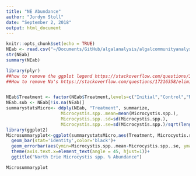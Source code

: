 ```yaml
---
title: "NE Abundance"
author: "Jordyn Stoll"
date: "September 2, 2018"
output: html_document
---
```


```r
knitr::opts_chunk$set(echo = TRUE)
NEab <- read.csv("~/Documents/GitHub/algalanalysis/algalcommunityanalysis/Community Analysis/NE abundance.csv")
str(NEab)
summary(NEab)

```


```r
library(plyr)
##how to remove the ggplot legend https://stackoverflow.com/questions/35618260/remove-legend-ggplot-2-2
##How to remove Na's https://stackoverflow.com/questions/17216358/eliminating-nas-from-a-ggplot


NEab$Treatment <- factor(NEab$Treatment,levels=c("Initial","Control","Nitrogen","Phosphorus", "Trace","N+P","N+Trace","P+Trace","N+P+Trace"))
NEab.sub <- NEab[!is.na(NEab)]
summarystatsMicro<- ddply(NEab, "Treatment", summarize,
                     Microcystis.spp..mean=mean(Microcystis.spp.),
                     Microcystis.spp..sd=sd(Microcystis.spp.),
                     Microcystis.spp..se=sd(Microcystis.spp.)/sqrt(length(Microcystis.spp.)))
library(ggplot2)
Microsummaryplot<-ggplot(summarystatsMicro,aes(Treatment, Microcystis.spp..mean, fill=Treatment))+ 
  geom_bar(stat='identity',color='black')+
  geom_errorbar(aes(ymin=Microcystis.spp..mean-Microcystis.spp..se, ymax=Microcystis.spp..mean+Microcystis.spp..se))+
  theme(axis.text.x=element_text(angle = 45, hjust=1))+
  ggtitle("North Erie Microcystis spp. % Abundance")

Microsummaryplot

```